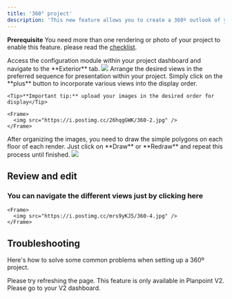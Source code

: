 ```yaml
---
title: '360° project'
description: 'This new feature allows you to create a 360º outlook of your project’s environment and enhance your user‘s experience.'
---
```


<Note>**Prerequisite** You need more than one rendering or photo of your project to enable this feature. please read the [checklist](/checklist).</Note>


<Steps>
  <Step title="Step 1">
    Access the configuration module within your project dashboard and navigate to the **Exterior** tab.
    <Frame>
      <img src="https://i.postimg.cc/1zLnW28F/360-1.jpg" />
    </Frame>
 
  </Step>
  <Step title="Step 2">
    Arrange the desired views in the preferred sequence for presentation within your project. Simply click on the **plus** button to incorporate various views into the display order.

    <Tip>**Important tip:** upload your images in the desired order for display</Tip>

    <Frame>
      <img src="https://i.postimg.cc/26hqgGWK/360-2.jpg" />
    </Frame>

  </Step>
  <Step title="Step 3">
    After organizing the images, you need to draw the simple polygons on each floor of each render. Just click on **Draw** or **Redraw** and repeat this process until finished.
    <Frame>
      <img src="https://i.postimg.cc/MHwcwBbK/360-3.jpg" />
    </Frame>

  </Step>
</Steps>

## Review and edit

### You can navigate the different views just by clicking here

    <Frame>
      <img src="https://i.postimg.cc/mrs9yKJ5/360-4.jpg" />
    </Frame>


## Troubleshooting

Here's how to solve some common problems when setting up a 360º project.

<AccordionGroup>
  <Accordion title="The exterior drawing is not being displayed.">
    Please try refreshing the page.
  </Accordion>

  <Accordion title="Can't find this feature?">
    This feature is only available in Planpoint V2. Please go to your V2 dashboard.
  </Accordion>
</AccordionGroup>